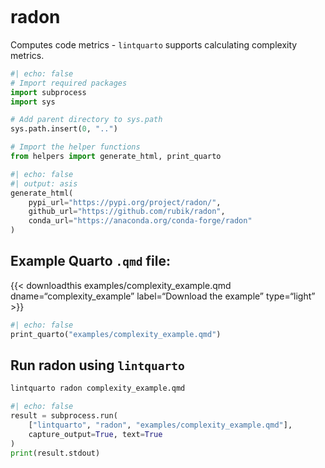 <hr style="height:0pt; visibility:hidden;" />

# radon

Computes code metrics - `lintquarto` supports calculating complexity metrics.

```python
#| echo: false
# Import required packages
import subprocess
import sys

# Add parent directory to sys.path
sys.path.insert(0, "..")

# Import the helper functions
from helpers import generate_html, print_quarto
```

```python
#| echo: false
#| output: asis
generate_html(
    pypi_url="https://pypi.org/project/radon/",
    github_url="https://github.com/rubik/radon",
    conda_url="https://anaconda.org/conda-forge/radon"
)
```

## Example Quarto `.qmd` file:

{{< downloadthis examples/complexity_example.qmd dname="complexity_example" label="Download the example" type="light" >}}

:::{.pale-grey}
```python
#| echo: false
print_quarto("examples/complexity_example.qmd")
```
:::

## Run radon using `lintquarto`

```.bash
lintquarto radon complexity_example.qmd
```

:::{.pale-green}
<style>
.cell-output-stdout code {
  word-break: break-word !important;
  white-space: pre-wrap !important;
}
</style>
```python
#| echo: false
result = subprocess.run(
    ["lintquarto", "radon", "examples/complexity_example.qmd"],
    capture_output=True, text=True
)
print(result.stdout)
```
:::